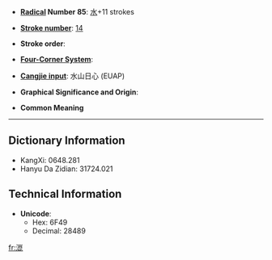 * '''[[Wiktionary:Chinese radical index| Radical]] Number 85''': [[Wiktionary:Chinese radical index 水|水]]+11 strokes

* '''[[Wiktionary:Chinese total strokes index|Stroke number]]''': [[Wiktionary:Chinese total strokes index 14|14]]

* '''Stroke order''': 

* '''[[Wiktionary:Chinese four corner index|Four-Corner System]]''': 

* '''[[Wiktionary:Chinese Cangjie index|Cangjie input]]''': 水山日心 (EUAP)

* '''Graphical Significance and Origin''': 

* '''Common Meaning'''

----

== Dictionary Information ==

* KangXi: 0648.281
* Hanyu Da Zidian: 31724.021

== Technical Information ==

* '''Unicode''':
** Hex: 6F49
** Decimal: 28489

[[fr:潉]]